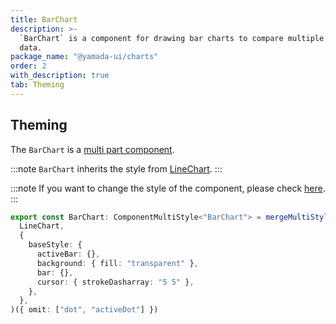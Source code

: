```yaml
---
title: BarChart
description: >-
  `BarChart` is a component for drawing bar charts to compare multiple sets of
  data.
package_name: "@yamada-ui/charts"
order: 2
with_description: true
tab: Theming
---
```


## Theming

The `BarChart` is a [multi part component](/styled-system/theming/component-styles#multi-part-components).

:::note
`BarChart` inherits the style from [LineChart](/components/data-display/line-chart).
:::

:::note
If you want to change the style of the component, please check [here](/styled-system/theming/customize-theme#changing-the-style-of-components).
:::

```ts
export const BarChart: ComponentMultiStyle<"BarChart"> = mergeMultiStyle(
  LineChart,
  {
    baseStyle: {
      activeBar: {},
      background: { fill: "transparent" },
      bar: {},
      cursor: { strokeDasharray: "5 5" },
    },
  },
)({ omit: ["dot", "activeDot"] })
```

